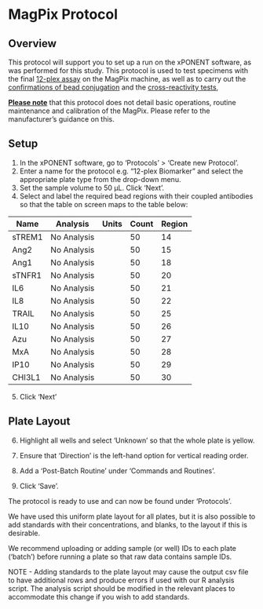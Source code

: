 # MagPix Protocol

## Overview

This protocol will support you to set up a run on the xPONENT software, as was performed for this study. This protocol is used to test specimens with the final [12-plex assay](Specimen_Testing.qmd) on the MagPix machine, as well as to carry out the [confirmations of bead conjugation](Coupling_Confirmation.qmd) and the [cross-reactivity tests](Cross_Reactivity.qmd),

[**Please note**]{.underline} that this protocol does not detail basic operations, routine maintenance and calibration of the MagPix. Please refer to the manufacturer's guidance on this.

## Setup

1.  In the xPONENT software, go to 'Protocols' \> 'Create new Protocol'.
2.  Enter a name for the protocol e.g. "12-plex Biomarker" and select the appropriate plate type from the drop-down menu.
3.  Set the sample volume to 50 µL. Click 'Next'.
4.  Select and label the required bead regions with their coupled antibodies so that the table on screen maps to the table below:

| Name   | Analysis    | Units | Count | Region |
|--------|-------------|-------|-------|--------|
| sTREM1 | No Analysis |       | 50    | 14     |
| Ang2   | No Analysis |       | 50    | 15     |
| Ang1   | No Analysis |       | 50    | 18     |
| sTNFR1 | No Analysis |       | 50    | 20     |
| IL6    | No Analysis |       | 50    | 21     |
| IL8    | No Analysis |       | 50    | 22     |
| TRAIL  | No Analysis |       | 50    | 25     |
| IL10   | No Analysis |       | 50    | 26     |
| Azu    | No Analysis |       | 50    | 27     |
| MxA    | No Analysis |       | 50    | 28     |
| IP10   | No Analysis |       | 50    | 29     |
| CHI3L1 | No Analysis |       | 50    | 30     |

5.  Click 'Next'

## Plate Layout

6.  Highlight all wells and select 'Unknown' so that the whole plate is yellow.

7.  Ensure that 'Direction' is the left-hand option for vertical reading order.

8.  Add a 'Post-Batch Routine' under 'Commands and Routines'.

9.  Click 'Save'.

The protocol is ready to use and can now be found under 'Protocols'.

We have used this uniform plate layout for all plates, but it is also possible to add standards with their concentrations, and blanks, to the layout if this is desirable.

We recommend uploading or adding sample (or well) IDs to each plate ('batch') before running a plate so that raw data contains sample IDs.

NOTE - Adding standards to the plate layout may cause the output csv file to have additional rows and produce errors if used with our R analysis script. The analysis script should be modified in the relevant places to accommodate this change if you wish to add standards.
